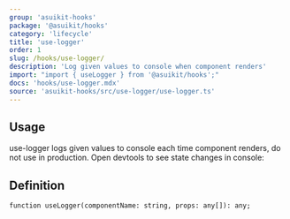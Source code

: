 ```yaml
---
group: 'asuikit-hooks'
package: '@asuikit/hooks'
category: 'lifecycle'
title: 'use-logger'
order: 1
slug: /hooks/use-logger/
description: 'Log given values to console when component renders'
import: "import { useLogger } from '@asuikit/hooks';"
docs: 'hooks/use-logger.mdx'
source: 'asuikit-hooks/src/use-logger/use-logger.ts'
---
```



## Usage

use-logger logs given values to console each time component renders, do not use in production. Open devtools to see state changes in console:

<Demo data={HooksDemos.useLoggerDemo} />

## Definition

```tsx
function useLogger(componentName: string, props: any[]): any;
```
